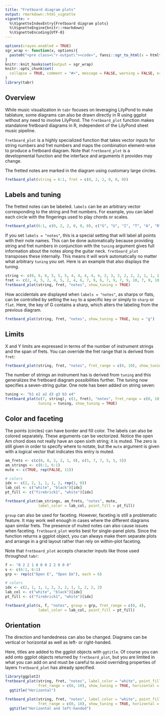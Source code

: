 ```yaml
---
title: "Fretboard diagram plots"
output: rmarkdown::html_vignette
vignette: >
  %\VignetteIndexEntry{Fretboard diagram plots}
  %\VignetteEngine{knitr::rmarkdown}
  %\VignetteEncoding{UTF-8}
---
```


```r
options(crayon.enabled = TRUE)
sgr_wrap <- function(x, options){
  paste0("<pre class=\"r-output\"><code>", fansi::sgr_to_html(x = htmltools::htmlEscape(x)), "</code></pre>")
}
knitr::knit_hooks$set(output = sgr_wrap)
knitr::opts_chunk$set(
  collapse = TRUE, comment = "#>", message = FALSE, warning = FALSE, error = FALSE, tidy = FALSE, out.width = "100%"
)
library(tabr)
```


## Overview

While music visualization in `tabr` focuses on leveraging LilyPond to make tablature, some diagrams can also be drawn directly in R using ggplot without any need to involve LilyPond. The `fretboard_plot` function makes standalone fretboard diagrams in R, independent of the LilyPond sheet music pipeline.

`fretboard_plot` is a highly specialized function that takes vector inputs for string numbers and fret numbers and maps the combination element-wise to produce a fretboard diagram. Note that `fretboard_plot` is a developmental function and the interface and arguments it provides may change.

The fretted notes are marked in the diagram using customary large circles.

```r
fretboard_plot(string = 6:1, fret = c(0, 2, 2, 0, 0, 0))
```

## Labels and tuning

The fretted notes can be labeled. `labels` can be an arbitrary vector corresponding to the string and fret numbers. For example, you can label each circle with the fingerings used to play chords or scales.

```r
fretboard_plot(6:1, c(0, 2, 2, 0, 0, 0), c("G", "U", "I", "T", "A", "R"))
```

If you set `labels = "notes"`, this is a special setting that will label all points with their note names. This can be done automatically because providing string and fret numbers in conjunction with the `tuning` argument gives full information about the notes along the guitar neck. `fretboard_plot` transposes these internally. This means it will work automatically no matter what arbitrary `tuning` you set. Here is an example that also displays the tuning.

```r
string <- c(6, 6, 6, 5, 5, 5, 4, 4, 4, 4, 4, 3, 3, 3, 2, 2, 2, 1, 1, 1)
fret <- c(2, 4, 5, 2, 4, 5, 2, 4, 6, 7, 9, 6, 7, 9, 7, 9, 10, 7, 9, 10)
fretboard_plot(string, fret, "notes", show_tuning = TRUE)
```

How accidentals are displayed when `labels = "notes"`, as sharps or flats, can be controlled by setting the `key` to a specific key or simply to `sharp` or `flat`. Here, the key of G contains a sharp, which alters the labeling from the previous diagram. 

```r
fretboard_plot(string, fret, "notes", show_tuning = TRUE, key = "g")
```

## Limits

X and Y limits are expressed in terms of the number of instrument strings and the span of frets. You can override the fret range that is derived from `fret`:

```r
fretboard_plot(string, fret, "notes", fret_range = c(0, 10), show_tuning = TRUE)
```

The number of strings an instrument has is derived from `tuning` and this generalizes the fretboard diagram possibilities further. The tuning now specifies a seven-string guitar. One note has been added on string seven:

```r
tuning <- "b1 e2 a2 d3 g3 b3 e4"
fretboard_plot(c(7, string), c(1, fret), "notes", fret_range = c(0, 10), 
               tuning = tuning, show_tuning = TRUE)
```

## Color and faceting

The points (circles) can have border and fill color. The labels can also be colored separately. These arguments can be vectorized. Notice the open Am chord does not really have an open sixth string; it is muted. The zero is still given in order to specify where to notate, but the `mute` argument is given with a logical vector that indicates this entry is muted.

```r
am_frets <- c(c(0, 0, 2, 2, 1, 0), c(5, 7, 7, 5, 5, 5))
am_strings <- c(6:1, 6:1)
mute <- c(TRUE, rep(FALSE, 11))

# colors
idx <- c(2, 2, 1, 1, 1, 2, rep(1, 6))
lab_col <- c("white", "black")[idx]
pt_fill <- c("firebrick1", "white")[idx]

fretboard_plot(am_strings, am_frets, "notes", mute, 
               label_color = lab_col, point_fill = pt_fill)
```

`group` can also be used for faceting. However, faceting is still a problematic feature. It may work well enough in cases where the different diagrams span similar frets. The presence of muted notes can also cause issues when faceting. `fretboard_plot` works best for single-panel plots. Since the function returns a ggplot object, you can always make them separate plots and arrange in a grid layout rather than rely on within-plot faceting.

Note that `fretboard_plot` accepts character inputs like those used throughout `tabr`:

```r
f <- "0 2 2 1 0 0 0 2 2 0 0 0"
s <- c(6:1, 6:1)
grp <- rep(c("Open E", "Open Em"), each = 6)

# colors
idx <- c(2, 1, 1, 1, 2, 2, 2, 1, 1, 2, 2, 2)
lab_col <- c("white", "black")[idx]
pt_fill <- c("firebrick1", "white")[idx]

fretboard_plot(s, f, "notes", group = grp, fret_range = c(0, 4),
               label_color = lab_col, point_fill = pt_fill)
```

## Orientation

The direction and handedness can also be changed. Diagrams can be vertical or horizontal as well as left- or right-handed.

Here, titles are added to the ggplot objects with `ggtitle`. Of course you can add onto ggplot objects returned by `fretboard_plot`, but you are limited in what you can add on and must be careful to avoid overriding properties of layers `fretboard_plot` has already specified.

```r
library(ggplot2)
fretboard_plot(string, fret, "notes", label_color = "white", point_fill = "dodgerblue",
               fret_range = c(0, 10), show_tuning = TRUE, horizontal = TRUE) +
  ggtitle("Horizontal")

fretboard_plot(string, fret, "notes", label_color = "white", point_fill = "dodgerblue",
               fret_range = c(0, 10), show_tuning = TRUE, horizontal = TRUE, left_handed = TRUE) +
  ggtitle("Horizontal and left-handed")
```
